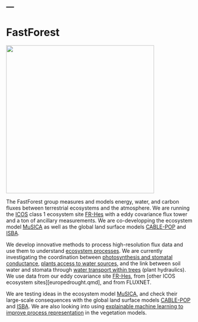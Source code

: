 ---
---

# FastForest

![](images/run_forest_run_www.tenstickers-indonesia.com.png){fig-align="center" width="400"}

The FastForest group measures and models energy, water, and carbon fluxes between terrestrial ecosystems and the atmosphere. We are running the [ICOS](https://www.icos-cp.eu) class 1 ecosystem site [FR-Hes](fr-hes.qmd) with a eddy covariance flux tower and a ton of ancillary measurements. We are co-developping the ecosystem model [MuSICA](https://ecofun.ispa.bordeaux.inrae.fr/index.php/musica-model/) as well as the global land surface models [CABLE-POP](https://cable.readthedocs.io/en/latest/) and [ISBA](http://www.umr-cnrm.fr/spip.php?article146).

We develop innovative methods to process high-resolution flux data and use them to understand [ecosystem processes](europedrought.qmd). We are currently investigating the coordination between [photosynthesis and stomatal conductance](slowstom.qmd), [plants access to water sources](taw-tree.qmd), and the link between soil water and stomata through [water transport within trees](phydraucc.qmd) (plant hydraulics). We use data from our eddy covariance site [FR-Hes](fr-hes.qmd), from [other ICOS ecosystem sites][europedrought.qmd], and from FLUXNET.

We are testing ideas in the ecosystem model [MuSICA](https://ecofun.ispa.bordeaux.inrae.fr/index.php/musica-model/), and check their large-scale consequences with the global land surface models [CABLE-POP](https://cable.readthedocs.io/en/latest/) and [ISBA](http://www.umr-cnrm.fr/spip.php?article146). We are also looking into using [explainable machine learning to improve process representation](lsmxai.qmd) in the vegetation models.
